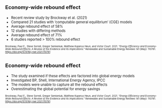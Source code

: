 
##
### Economy-wide rebound effect 

::: {.absolute top="14%" left="0%"}
::: {style="font-size: 0.80em"}

:::{.incremental}
- Recent review study by Brockway et al. (2021)
- Compared 21 studies with 'computable general equilibrium' (CGE) models 
- Average rebound effect of 58%
- 12 studies with differing methods
- Average rebound effect of 71%
- 6 studies reported > 100% rebound effect
:::

:::
:::



::: {.absolute top="85%" left="0%"}
::: {style="font-size: 0.55em"}
::: {.fragment .fade-in}

Brockway, Paul E., Steve Sorrell, Gregor Semieniuk, Matthew Kuperus Heun, and Victor Court. 2021. “*Energy Efficiency and Economy-Wide Rebound Effects: A Review of the Evidence and Its Implications*.” Renewable and Sustainable Energy Reviews 141 (May): 110781. <https://doi.org/10.1016/j.rser.2021.110781>

:::
:::
:::

##
### Economy-wide rebound effect 

::: {.absolute top="14%" left="0%"}
::: {style="font-size: 0.80em"}

:::{.incremental}
- The study examined if these effects are factored into global energy models
- Investigated BP, Shell, International Energy Agency, IPCC
- The models were unable to capture all the rebound effects
- Overestimating the global potential for energy savings 

:::

:::
:::




::: {.absolute top="85%" left="0%"}
::: {style="font-size: 0.55em"}


Brockway, Paul E., Steve Sorrell, Gregor Semieniuk, Matthew Kuperus Heun, and Victor Court. 2021. “*Energy Efficiency and Economy-Wide Rebound Effects: A Review of the Evidence and Its Implications*.” Renewable and Sustainable Energy Reviews 141 (May): 110781. <https://doi.org/10.1016/j.rser.2021.110781>


:::
:::





